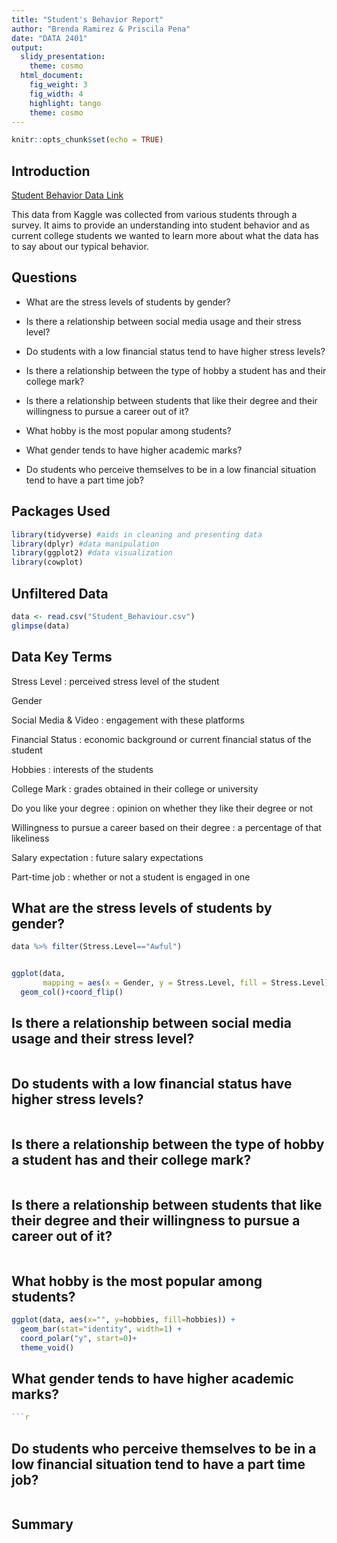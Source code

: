 ```yaml
---
title: "Student's Behavior Report"
author: "Brenda Ramirez & Priscila Pena"
date: "DATA 2401"
output: 
  slidy_presentation:
    theme: cosmo
  html_document:
    fig_weight: 3
    fig_width: 4
    highlight: tango
    theme: cosmo
---
```


```r
knitr::opts_chunk$set(echo = TRUE)

```

## Introduction

[Student Behavior Data Link](https://www.kaggle.com/datasets/gunapro/student-behavior/data)

This data from Kaggle was collected from various students through a survey. It aims to provide an understanding into student behavior and as current college students we wanted to learn more about what the data has to say about our typical behavior.

## Questions

-   What are the stress levels of students by gender?

-   Is there a relationship between social media usage and their stress level?

-   Do students with a low financial status tend to have higher stress levels?

-   Is there a relationship between the type of hobby a student has and their college mark?

-   Is there a relationship between students that like their degree and their willingness to pursue a career out of it?

-   What hobby is the most popular among students?

-   What gender tends to have higher academic marks?

-   Do students who perceive themselves to be in a low financial situation tend to have a part time job?

## Packages Used

```r
library(tidyverse) #aids in cleaning and presenting data
library(dplyr) #data manipulation
library(ggplot2) #data visualization
library(cowplot)
```

## Unfiltered Data

```r
data <- read.csv("Student_Behaviour.csv")
glimpse(data)
```

## Data Key Terms

Stress Level : perceived stress level of the student

Gender

Social Media & Video : engagement with these platforms

Financial Status : economic background or current financial status of the student

Hobbies : interests of the students

College Mark : grades obtained in their college or university

Do you like your degree : opinion on whether they like their degree or not

Willingness to pursue a career based on their degree : a percentage of that likeliness

Salary expectation : future salary expectations

Part-time job : whether or not a student is engaged in one

## What are the stress levels of students by gender?

```r
data %>% filter(Stress.Level=="Awful")


ggplot(data,
       mapping = aes(x = Gender, y = Stress.Level, fill = Stress.Level)) + 
  geom_col()+coord_flip()
```

## Is there a relationship between social media usage and their stress level?

```r

```

## Do students with a low financial status have higher stress levels?

```r

```

## Is there a relationship between the type of hobby a student has and their college mark?

```r

```

## Is there a relationship between students that like their degree and their willingness to pursue a career out of it?

```r

```



## What hobby is the most popular among students?

```r
ggplot(data, aes(x="", y=hobbies, fill=hobbies)) +
  geom_bar(stat="identity", width=1) +
  coord_polar("y", start=0)+
  theme_void()
```
## What gender tends to have higher academic marks?

```r



```r

```

## Do students who perceive themselves to be in a low financial situation tend to have a part time job?

```r

```

## Summary
